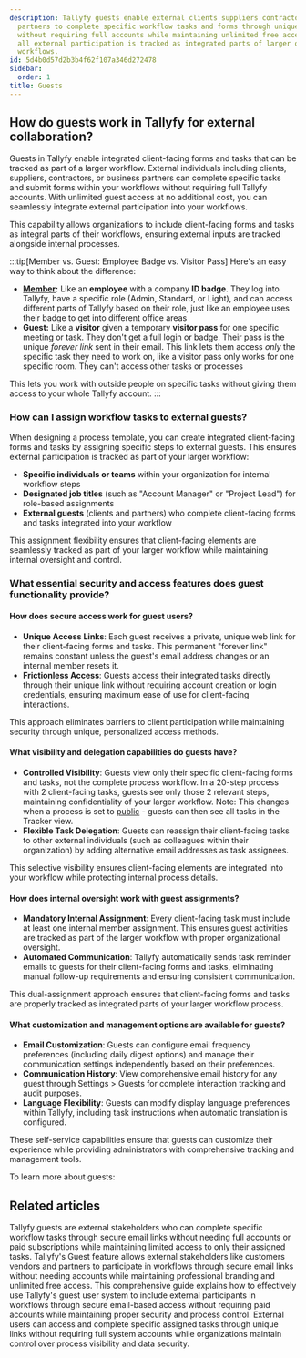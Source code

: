 ```yaml
---
description: Tallyfy guests enable external clients suppliers contractors and business
  partners to complete specific workflow tasks and forms through unique secure links
  without requiring full accounts while maintaining unlimited free access and ensuring
  all external participation is tracked as integrated parts of larger organizational
  workflows.
id: 5d4b0d57d2b3b4f62f107a346d272478
sidebar:
  order: 1
title: Guests
---
```


## How do guests work in Tallyfy for external collaboration?

Guests in Tallyfy enable integrated client-facing forms and tasks that can be tracked as part of a larger workflow. External individuals including clients, suppliers, contractors, or business partners can complete specific tasks and submit forms within your workflows without requiring full Tallyfy accounts. With unlimited guest access at no additional cost, you can seamlessly integrate external participation into your workflows.

This capability allows organizations to include client-facing forms and tasks as integral parts of their workflows, ensuring external inputs are tracked alongside internal processes.

:::tip[Member vs. Guest: Employee Badge vs. Visitor Pass]
Here's an easy way to think about the difference:

- **[Member](/products/pro/documenting/members/):** Like an **employee** with a company **ID badge**. They log into Tallyfy, have a specific role (Admin, Standard, or Light), and can access different parts of Tallyfy based on their role, just like an employee uses their badge to get into different office areas
- **Guest:** Like a **visitor** given a temporary **visitor pass** for one specific meeting or task. They don't get a full login or badge. Their pass is the unique *forever link* sent in their email. This link lets them access *only* the specific task they need to work on, like a visitor pass only works for one specific room. They can't access other tasks or processes

This lets you work with outside people on specific tasks without giving them access to your whole Tallyfy account.
:::

### How can I assign workflow tasks to external guests?

When designing a process template, you can create integrated client-facing forms and tasks by assigning specific steps to external guests. This ensures external participation is tracked as part of your larger workflow:

- **Specific individuals or teams** within your organization for internal workflow steps
- **Designated job titles** (such as "Account Manager" or "Project Lead") for role-based assignments
- **External guests** (clients and partners) who complete client-facing forms and tasks integrated into your workflow

This assignment flexibility ensures that client-facing elements are seamlessly tracked as part of your larger workflow while maintaining internal oversight and control.

### What essential security and access features does guest functionality provide?

#### How does secure access work for guest users?
*   **Unique Access Links**: Each guest receives a private, unique web link for their client-facing forms and tasks. This permanent "forever link" remains constant unless the guest's email address changes or an internal member resets it.
*   **Frictionless Access**: Guests access their integrated tasks directly through their unique link without requiring account creation or login credentials, ensuring maximum ease of use for client-facing interactions.

This approach eliminates barriers to client participation while maintaining security through unique, personalized access methods.

#### What visibility and delegation capabilities do guests have?
*   **Controlled Visibility**: Guests view only their specific client-facing forms and tasks, not the complete process workflow. In a 20-step process with 2 client-facing tasks, guests see only those 2 relevant steps, maintaining confidentiality of your larger workflow. Note: This changes when a process is set to [public](/products/pro/tracking-and-tasks/processes/make-a-process-public/) - guests can then see all tasks in the Tracker view.
*   **Flexible Task Delegation**: Guests can reassign their client-facing tasks to other external individuals (such as colleagues within their organization) by adding alternative email addresses as task assignees.

This selective visibility ensures client-facing elements are integrated into your workflow while protecting internal process details.

#### How does internal oversight work with guest assignments?
*   **Mandatory Internal Assignment**: Every client-facing task must include at least one internal member assignment. This ensures guest activities are tracked as part of the larger workflow with proper organizational oversight.
*   **Automated Communication**: Tallyfy automatically sends task reminder emails to guests for their client-facing forms and tasks, eliminating manual follow-up requirements and ensuring consistent communication.

This dual-assignment approach ensures that client-facing forms and tasks are properly tracked as integrated parts of your larger workflow process.

#### What customization and management options are available for guests?
*   **Email Customization**: Guests can configure email frequency preferences (including daily digest options) and manage their communication settings independently based on their preferences.
*   **Communication History**: View comprehensive email history for any guest through Settings > Guests for complete interaction tracking and audit purposes.
*   **Language Flexibility**: Guests can modify display language preferences within Tallyfy, including task instructions when automatic translation is configured.

These self-service capabilities ensure that guests can customize their experience while providing administrators with comprehensive tracking and management tools.

To learn more about guests:



<PageTree />


## Related articles
<CardGrid>
<LinkTitleCard header="<b>Guests > What is a guest</b>" href="/products/pro/documenting/guests/what-is-a-guest/" > Tallyfy guests are external stakeholders who can complete specific workflow tasks through secure email links without needing full accounts or paid subscriptions while maintaining limited access to only their assigned tasks. </LinkTitleCard>
<LinkTitleCard header="<b>Features > Customer facing</b>" href="/products/pro/tutorials/features/customer-facing/" > Tallyfy's Guest feature allows external stakeholders like customers vendors and partners to participate in workflows through secure email links without needing accounts while maintaining professional branding and unlimited free access. </LinkTitleCard>
<LinkTitleCard header="<b>Guests > Complete guide to guest user management</b>" href="/products/pro/documenting/guests/guest-user-guide/" > This comprehensive guide explains how to effectively use Tallyfy's guest user system to include external participants in workflows through secure email-based access without requiring paid accounts while maintaining proper security and process control. </LinkTitleCard>
<LinkTitleCard header="<b>Code Samples > Managing guests</b>" href="/products/pro/integrations/open-api/code-samples/guests/" > External users can access and complete specific assigned tasks through unique links without requiring full system accounts while organizations maintain control over process visibility and data security. </LinkTitleCard>
</CardGrid>